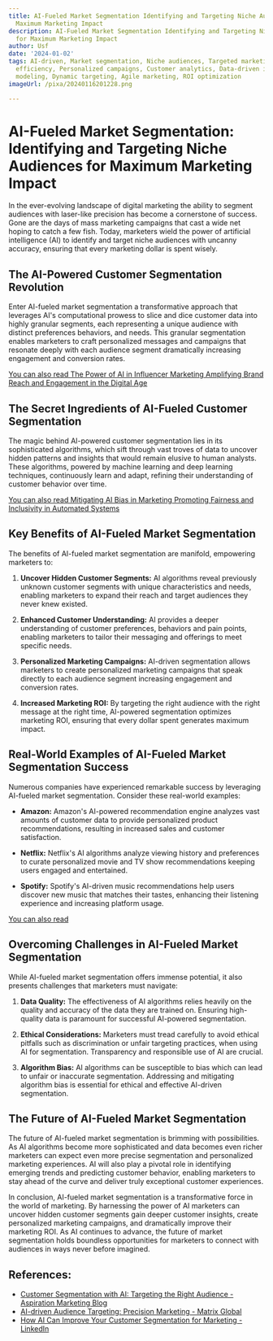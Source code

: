 ```yaml
---
title: AI-Fueled Market Segmentation Identifying and Targeting Niche Audiences for
  Maximum Marketing Impact
description: AI-Fueled Market Segmentation Identifying and Targeting Niche Audiences
  for Maximum Marketing Impact
author: Usf
date: '2024-01-02'
tags: AI-driven, Market segmentation, Niche audiences, Targeted marketing, Marketing
  efficiency, Personalized campaigns, Customer analytics, Data-driven insights, Predictive
  modeling, Dynamic targeting, Agile marketing, ROI optimization
imageUrl: /pixa/20240116201228.png

---
```

# AI-Fueled Market Segmentation: Identifying and Targeting Niche Audiences for Maximum Marketing Impact

In the ever-evolving landscape of  digital marketing  the ability  to segment audiences with laser-like precision has  become a cornerstone  of success. Gone are the days of mass marketing campaigns that cast a wide net hoping to catch a few fish. Today, marketers wield the power of artificial intelligence (AI)  to  identify and target niche audiences with  uncanny accuracy, ensuring that every marketing dollar is spent wisely.

## The AI-Powered Customer Segmentation Revolution

Enter AI-fueled  market  segmentation a transformative approach that leverages AI's computational prowess to slice and dice  customer  data into highly granular segments, each representing a unique audience with distinct preferences behaviors, and needs. This granular segmentation enables marketers  to craft personalized messages and campaigns that resonate deeply with each audience segment  dramatically increasing engagement  and conversion rates.

[You can  also read The Power  of AI in Influencer Marketing Amplifying  Brand Reach and Engagement in the Digital Age](The%20Power%20of%20AI%20in%20Influencer%20Marketing%20Amplifying%20Brand%20Reach%20and%20Engagement%20in%20the%20Digital%20Age)


##  The Secret Ingredients of AI-Fueled Customer Segmentation

The magic behind AI-powered customer segmentation lies in its sophisticated algorithms, which sift through vast troves  of data  to  uncover hidden patterns and insights that would remain elusive to human analysts. These algorithms,  powered by machine learning and deep learning techniques, continuously  learn and  adapt,  refining their understanding of customer behavior over time.

[You can also read Mitigating AI Bias in Marketing Promoting Fairness and Inclusivity in Automated Systems](Mitigating%20AI%20Bias%20in%20Marketing%20Promoting%20Fairness%20and%20Inclusivity%20in%20Automated%20Systems)


## Key Benefits of AI-Fueled Market Segmentation

The benefits of AI-fueled market segmentation are manifold, empowering marketers to:

1. **Uncover Hidden Customer Segments:** AI algorithms reveal previously  unknown customer segments with unique  characteristics and needs, enabling  marketers  to expand  their reach and target audiences they never knew existed.

2. **Enhanced Customer Understanding:** AI provides a deeper understanding of customer preferences, behaviors and pain points, enabling marketers to tailor their messaging and offerings to meet specific needs.

3. **Personalized Marketing  Campaigns:** AI-driven segmentation allows marketers to create personalized marketing campaigns that speak directly to each audience segment increasing engagement and conversion rates.

4. **Increased Marketing ROI:** By targeting the  right audience with the right message at the right time, AI-powered  segmentation optimizes marketing ROI, ensuring that every dollar spent generates  maximum impact.

## Real-World  Examples of AI-Fueled Market Segmentation Success

Numerous companies have experienced remarkable  success by leveraging AI-fueled market segmentation. Consider these real-world examples:

-  **Amazon:** Amazon's AI-powered recommendation engine analyzes vast amounts of customer data to provide personalized product recommendations, resulting in increased sales  and customer satisfaction.

- **Netflix:** Netflix's  AI algorithms analyze viewing history and  preferences to curate personalized movie and TV show recommendations keeping users engaged and entertained.

- **Spotify:** Spotify's AI-driven music recommendations help users discover new music that matches their  tastes, enhancing their listening experience and increasing platform usage.

[You can also read ]()


## Overcoming Challenges in AI-Fueled Market Segmentation

While AI-fueled market segmentation offers immense potential, it also  presents challenges that marketers must navigate:

1. **Data Quality:** The effectiveness of AI algorithms relies heavily on the quality and accuracy of the data they are trained  on. Ensuring high-quality data  is paramount for  successful AI-powered segmentation.

2. **Ethical Considerations:** Marketers must tread carefully to avoid ethical  pitfalls  such as discrimination or  unfair targeting practices, when  using AI for segmentation. Transparency and responsible use of AI are crucial.

3. **Algorithm Bias:**  AI algorithms can  be susceptible to bias which can lead  to unfair or inaccurate segmentation. Addressing and mitigating algorithm bias is essential for ethical and effective  AI-driven segmentation.

## The  Future  of AI-Fueled Market Segmentation

The future of AI-fueled market segmentation is brimming with possibilities. As AI algorithms become more sophisticated and data becomes even richer marketers can expect even more precise segmentation and personalized marketing experiences. AI will also play a pivotal role in identifying  emerging trends and predicting customer behavior,  enabling marketers to stay ahead  of the curve  and deliver truly  exceptional customer experiences.

In conclusion, AI-fueled market segmentation is a transformative force in the world of marketing. By harnessing the power of AI marketers can  uncover  hidden  customer segments gain deeper customer insights, create personalized  marketing campaigns, and dramatically improve their marketing ROI. As AI continues  to advance, the  future of market segmentation holds boundless opportunities for  marketers to connect with audiences in ways never before imagined.

## References:
- [Customer Segmentation with AI: Targeting the Right Audience - Aspiration Marketing Blog](https://blog.aspiration.marketing/en/ai-impact-on-customer-segmentation-targeting)
- [AI-driven Audience Targeting: Precision Marketing - Matrix Global](https://matrixmarketinggroup.com/ai-driven-audience-targeting/)
- [How AI Can Improve Your Customer Segmentation for Marketing - LinkedIn](https://www.linkedin.com/pulse/how-ai-can-improve-your-customer-segmentation-marketing-addllyai)
